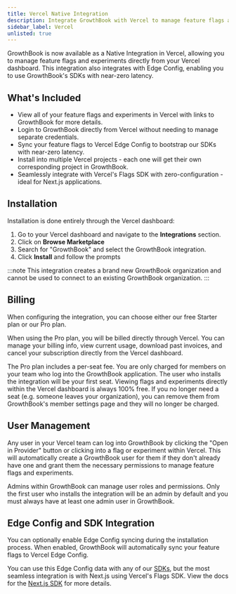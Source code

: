 ```yaml
---
title: Vercel Native Integration
description: Integrate GrowthBook with Vercel to manage feature flags and experiments directly from your Vercel dashboard.
sidebar_label: Vercel
unlisted: true
---
```


GrowthBook is now available as a Native Integration in Vercel, allowing you to manage feature flags and experiments directly from your Vercel dashboard. This integration also integrates with Edge Config, enabling you to use GrowthBook's SDKs with near-zero latency.

## What's Included

- View all of your feature flags and experiments in Vercel with links to GrowthBook for more details.
- Login to GrowthBook directly from Vercel without needing to manage separate credentials.
- Sync your feature flags to Vercel Edge Config to bootstrap our SDKs with near-zero latency.
- Install into multiple Vercel projects - each one will get their own corresponding project in GrowthBook.
- Seamlessly integrate with Vercel's Flags SDK with zero-configuration - ideal for Next.js applications.

## Installation

Installation is done entirely through the Vercel dashboard:

1. Go to your Vercel dashboard and navigate to the **Integrations** section.
2. Click on **Browse Marketplace**
3. Search for "GrowthBook" and select the GrowthBook integration.
4. Click **Install** and follow the prompts

:::note
This integration creates a brand new GrowthBook organization and cannot be used to connect to an existing GrowthBook organization.
:::

## Billing

When configuring the integration, you can choose either our free Starter plan or our Pro plan.

When using the Pro plan, you will be billed directly through Vercel. You can manage your billing info, view current usage, download past invoices, and cancel your subscription directly from the Vercel dashboard.

The Pro plan includes a per-seat fee. You are only charged for members on your team who log into the GrowthBook application. The user who installs the integration will be your first seat. Viewing flags and experiments directly within the Vercel dashboard is always 100% free. If you no longer need a seat (e.g. someone leaves your organization), you can remove them from GrowthBook's member settings page and they will no longer be charged.

## User Management

Any user in your Vercel team can log into GrowthBook by clicking the "Open in Provider" button or clicking into a flag or experiment within Vercel. This will automatically create a GrowthBook user for them if they don't already have one and grant them the necessary permissions to manage feature flags and experiments.

Admins within GrowthBook can manage user roles and permissions. Only the first user who installs the integration will be an admin by default and you must always have at least one admin user in GrowthBook.

## Edge Config and SDK Integration

You can optionally enable Edge Config syncing during the installation process. When enabled, GrowthBook will automatically sync your feature flags to Vercel Edge Config.

You can use this Edge Config data with any of our [SDKs](/lib), but the most seamless integration is with Next.js using Vercel's Flags SDK. View the docs for the [Next.js SDK](/lib/nextjs) for more details.
